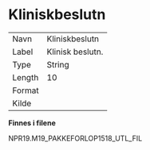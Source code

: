 
# Kliniskbeslutn {-}

| | |
|----|----|
| Navn     | Kliniskbeslutn |
| Label    | Klinisk beslutn. |
| Type     | String |
| Length   | 10    |
| Format   |  |
| Kilde    |   |

**Finnes i filene**

NPR19.M19_PAKKEFORLOP1518_UTL_FIL

